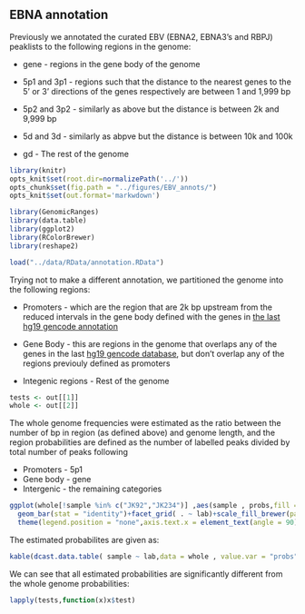
## EBNA annotation

Previously we annotated the curated EBV (EBNA2, EBNA3's and RBPJ)
peaklists to the following regions in the genome:

- gene - regions in the gene body of the genome

- 5p1 and 3p1 - regions such that the distance to the nearest genes to
  the 5' or 3' directions of the genes respectively are between 1 and 1,999 bp

- 5p2 and 3p2 - similarly as above but the distance is between 2k and 9,999 bp

- 5d and 3d - similarly as abpve but the distance is between 10k and 100k

- gd - The rest of the genome

```r

library(knitr)
opts_knit$set(root.dir=normalizePath('../'))
opts_chunk$set(fig.path = "../figures/EBV_annots/")
opts_knit$set(out.format='markwdown')

library(GenomicRanges)
library(data.table)
library(ggplot2)
library(RColorBrewer)
library(reshape2)

load("../data/RData/annotation.RData")

```

Trying not to make a different annotation, we partitioned the genome
into the following regions:

- Promoters - which are the region that are 2k bp upstream from the
  reduced intervals in the gene body defined with the genes in [the
  last hg19 gencode
  annotation](http://www.gencodegenes.org/releases/19.html)

- Gene Body - this are regions in the genome that overlaps any of the
  genes in the last [hg19 gencode
  database](http://www.gencodegenes.org/releases/19.html), but don't
  overlap any of the regions previouly defined as promoters
 
- Integenic regions - Rest of the genome		

```r

tests <- out[[1]]
whole <- out[[2]]

```

The whole genome frequencies were estimated as the ratio between the
number of bp in region (as defined above) and genome length, and the
region probabilities are defined as the number of labelled peaks
divided by total number of peaks following

- Promoters - 5p1
- Gene body - gene
- Intergenic - the remaining categories


```r
ggplot(whole[!sample %in% c("JK92","JK234")] ,aes(sample , probs,fill = sample))+
  geom_bar(stat = "identity")+facet_grid( . ~ lab)+scale_fill_brewer(palette = "Set1")+
  theme(legend.position = "none",axis.text.x = element_text(angle = 90))+xlab("")+ylab("")
```

The estimated probabilites are given as:

```r

kable(dcast.data.table( sample ~ lab,data = whole , value.var = "probs"),format='markdown',digits=4) 

```

We can see that all estimated probabilities are significantly
different from the whole genome probabilities:

```r
lapply(tests,function(x)x$test)
```


